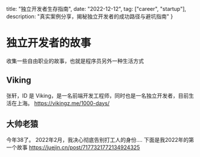   title: "独立开发者生存指南",
  date: "2022-12-12",
  tag: ["career", "startup"],
  description: "真实案例分享，揭秘独立开发者的成功路径与避坑指南"
}

# 独立开发者的故事

收集一些自由职业的故事，也就是程序员另外一种生活方式


## Viking

张轩，ID 是 Viking，是一名前端开发工程师，同时也是一名独立开发者，目前生活在上海。
https://vikingz.me/1000-days/

## 大帅老猿
今年38了。
2022年2月，我决心彻底告别打工人的身份....
下面是我2022年的第一个故事
https://juejin.cn/post/7177321772134924325

